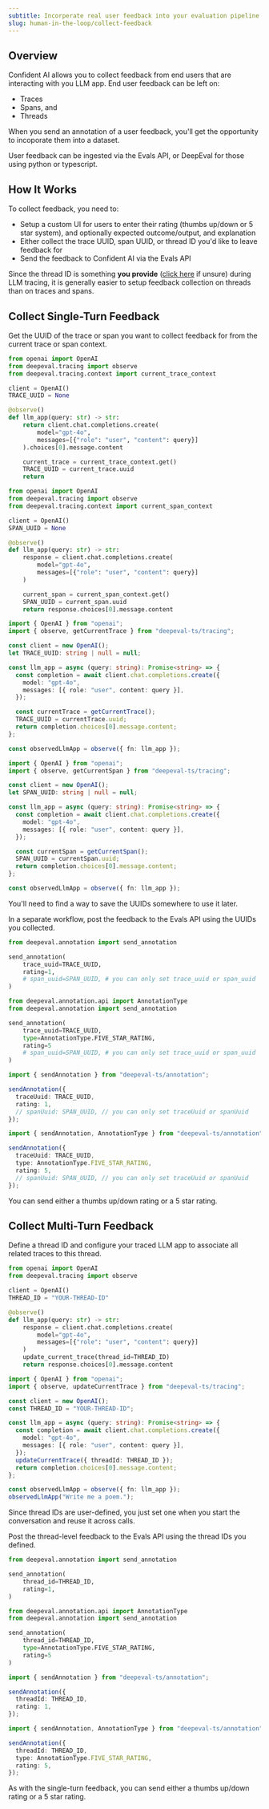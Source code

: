 ```yaml
---
subtitle: Incorperate real user feedback into your evaluation pipeline
slug: human-in-the-loop/collect-feedback
---
```


## Overview

Confident AI allows you to collect feedback from end users that are interacting with you LLM app. End user feedback can be left on:

- Traces
- Spans, and
- Threads

When you send an annotation of a user feedback, you'll get the opportunity to incoporate them into a dataset.

<Tip>
  User feedback can be ingested via the Evals API, or DeepEval for those using
  python or typescript.
</Tip>

## How It Works

To collect feedback, you need to:

- Setup a custom UI for users to enter their rating (thumbs up/down or 5 star system), and optionally expected outcome/output, and explanation
- Either collect the trace UUID, span UUID, or thread ID you'd like to leave feedback for
- Send the feedback to Confident AI via the Evals API

Since the thread ID is something **you provide** ([click here](/docs/llm-tracing/advanced-features/threads) if unsure) during LLM tracing, it is generally easier to setup feedback collection on threads than on traces and spans.

## Collect Single-Turn Feedback

<Steps>

<Step title="Get UUID from trace/span">

Get the UUID of the trace or span you want to collect feedback for from the current trace or span context.

<Tabs>
<Tab title="Python">

<CodeBlocks>

<CodeBlock>

```python Trace {6,15,16} maxLines={24}
from openai import OpenAI
from deepeval.tracing import observe
from deepeval.tracing.context import current_trace_context

client = OpenAI()
TRACE_UUID = None

@observe()
def llm_app(query: str) -> str:
    return client.chat.completions.create(
        model="gpt-4o",
        messages=[{"role": "user", "content": query}]
    ).choices[0].message.content

    current_trace = current_trace_context.get()
    TRACE_UUID = current_trace.uuid
    return
```

</CodeBlock>

<CodeBlock>

```python Span {6,15,16} maxLines={24}
from openai import OpenAI
from deepeval.tracing import observe
from deepeval.tracing.context import current_span_context

client = OpenAI()
SPAN_UUID = None

@observe()
def llm_app(query: str) -> str:
    response = client.chat.completions.create(
        model="gpt-4o",
        messages=[{"role": "user", "content": query}]
    )

    current_span = current_span_context.get()
    SPAN_UUID = current_span.uuid
    return response.choices[0].message.content
```

</CodeBlock>

</CodeBlocks>

</Tab>
<Tab title="Typescript">

<CodeBlocks>

<CodeBlock>

```typescript Trace {5,14,15} maxLines={24}
import { OpenAI } from "openai";
import { observe, getCurrentTrace } from "deepeval-ts/tracing";

const client = new OpenAI();
let TRACE_UUID: string | null = null;

const llm_app = async (query: string): Promise<string> => {
  const completion = await client.chat.completions.create({
    model: "gpt-4o",
    messages: [{ role: "user", content: query }],
  });

  const currentTrace = getCurrentTrace();
  TRACE_UUID = currentTrace.uuid;
  return completion.choices[0].message.content;
};

const observedLlmApp = observe({ fn: llm_app });
```

</CodeBlock>

<CodeBlock>

```typescript Span {5,14,15} maxLines={24}
import { OpenAI } from "openai";
import { observe, getCurrentSpan } from "deepeval-ts/tracing";

const client = new OpenAI();
let SPAN_UUID: string | null = null;

const llm_app = async (query: string): Promise<string> => {
  const completion = await client.chat.completions.create({
    model: "gpt-4o",
    messages: [{ role: "user", content: query }],
  });

  const currentSpan = getCurrentSpan();
  SPAN_UUID = currentSpan.uuid;
  return completion.choices[0].message.content;
};

const observedLlmApp = observe({ fn: llm_app });
```

</CodeBlock>

</CodeBlocks>

</Tab>
</Tabs>

<Note>
  You'll need to find a way to save the UUIDs somewhere to use it later.
</Note>

</Step>

<Step title="Send annotation for thread">

In a separate workflow, post the feedback to the Evals API using the UUIDs you collected.

<Tabs>

<Tab title="Python">

<CodeBlocks>

<CodeBlock>

```python Thumbs Rating
from deepeval.annotation import send_annotation

send_annotation(
    trace_uuid=TRACE_UUID,
    rating=1,
    # span_uuid=SPAN_UUID, # you can only set trace_uuid or span_uuid
)

```

</CodeBlock>

<CodeBlock>

```python 5 Star Rating
from deepeval.annotation.api import AnnotationType
from deepeval.annotation import send_annotation

send_annotation(
    trace_uuid=TRACE_UUID,
    type=AnnotationType.FIVE_STAR_RATING,
    rating=5
    # span_uuid=SPAN_UUID, # you can only set trace_uuid or span_uuid
)
```

</CodeBlock>

</CodeBlocks>

</Tab>
<Tab title="Typescript">

<CodeBlocks>

<CodeBlock>

```typescript Thumbs Rating
import { sendAnnotation } from "deepeval-ts/annotation";

sendAnnotation({
  traceUuid: TRACE_UUID,
  rating: 1,
  // spanUuid: SPAN_UUID, // you can only set traceUuid or spanUuid
});
```

</CodeBlock>

<CodeBlock>

```typescript 5 Star Rating
import { sendAnnotation, AnnotationType } from "deepeval-ts/annotation";

sendAnnotation({
  traceUuid: TRACE_UUID,
  type: AnnotationType.FIVE_STAR_RATING,
  rating: 5,
  // spanUuid: SPAN_UUID, // you can only set traceUuid or spanUuid
});
```

</CodeBlock>

</CodeBlocks>

</Tab>
</Tabs>

<Tip>You can send either a thumbs up/down rating or a 5 star rating.</Tip>

</Step>

</Steps>

## Collect Multi-Turn Feedback

<Steps>

<Step title="Setup thread ID">

Define a thread ID and configure your traced LLM app to associate all related traces to this thread.

<Tabs>
<Tab title="Python">

```python main.py {5, 13} maxLines={24}
from openai import OpenAI
from deepeval.tracing import observe

client = OpenAI()
THREAD_ID = "YOUR-THREAD-ID"

@observe()
def llm_app(query: str) -> str:
    response = client.chat.completions.create(
        model="gpt-4o",
        messages=[{"role": "user", "content": query}]
    )
    update_current_trace(thread_id=THREAD_ID)
    return response.choices[0].message.content
```

</Tab>
<Tab title="Typescript">

```typescript index.ts {5,12} maxLines={24}
import { OpenAI } from "openai";
import { observe, updateCurrentTrace } from "deepeval-ts/tracing";

const client = new OpenAI();
const THREAD_ID = "YOUR-THREAD-ID";

const llm_app = async (query: string): Promise<string> => {
  const completion = await client.chat.completions.create({
    model: "gpt-4o",
    messages: [{ role: "user", content: query }],
  });
  updateCurrentTrace({ threadId: THREAD_ID });
  return completion.choices[0].message.content;
};

const observedLlmApp = observe({ fn: llm_app });
observedLlmApp("Write me a poem.");
```

</Tab>
</Tabs>

<Note>
  Since thread IDs are user-defined, you just set one when you start the
  conversation and reuse it across calls.
</Note>

</Step>

<Step title="Send annotation for trace/span">

Post the thread-level feedback to the Evals API using the thread IDs you defined.

<Tabs>

<Tab title="Python">

<CodeBlocks>

<CodeBlock>

```python Thumbs Rating
from deepeval.annotation import send_annotation

send_annotation(
    thread_id=THREAD_ID,
    rating=1,
)

```

</CodeBlock>

<CodeBlock>

```python 5 Star Rating
from deepeval.annotation.api import AnnotationType
from deepeval.annotation import send_annotation

send_annotation(
    thread_id=THREAD_ID,
    type=AnnotationType.FIVE_STAR_RATING,
    rating=5
)
```

</CodeBlock>

</CodeBlocks>

</Tab>
<Tab title="Typescript">

<CodeBlocks>

<CodeBlock>

```typescript Thumbs Rating
import { sendAnnotation } from "deepeval-ts/annotation";

sendAnnotation({
  threadId: THREAD_ID,
  rating: 1,
});
```

</CodeBlock>

<CodeBlock>

```typescript 5 Star Rating
import { sendAnnotation, AnnotationType } from "deepeval-ts/annotation";

sendAnnotation({
  threadId: THREAD_ID,
  type: AnnotationType.FIVE_STAR_RATING,
  rating: 5,
});
```

</CodeBlock>

</CodeBlocks>

</Tab>
</Tabs>

<Info>
  As with the single-turn feedback, you can send either a thumbs up/down rating
  or a 5 star rating.
</Info>

</Step>

</Steps>
